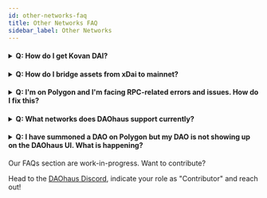 ```yaml
---
id: other-networks-faq
title: Other Networks FAQ
sidebar_label: Other Networks
---
```


<h4>
  <details>
    <summary>Q: How do I get Kovan DAI?</summary>
    <p>&nbsp;</p>
    A: You can get Kovan ETH on https://gitter.im/kovan-testnet/faucet# and
    trade it for DAI on Uniswap (Kovan).
  </details>
</h4>

<h4>
  <details>
    <summary>Q: How do I bridge assets from xDai to mainnet?</summary>
    <p>&nbsp;</p>
    A: Currently, a cross-chain minion safe is still work-in-progress. Between
    xDai and mainnet, you can use this [xDai - Mainnet
    Bridge](https://bridge.xdaichain.com/)
  </details>
</h4>

<h4>
  <details>
    <summary>
      Q: I'm on Polygon and I'm facing RPC-related errors and issues. How do I
      fix this?
    </summary>
    <p>&nbsp;</p>
    A: You can replace the default RPC with
    `https://polygon-mainnet.infura.io/v3/[MY_KEY_HERE]` to minimise these
    issues
  </details>
</h4>

<h4>
  <details>
    <summary>Q: What networks does DAOhaus support currently?</summary>
    <p>&nbsp;</p>
    A: DAOhaus is currently on ETH Mainnet, Rinkeby, Görli, xDai, Arbitrum, Optimism and MATIC/Polygon.
  </details>
</h4>

<h4>
  <details>
    <summary>
      Q: I have summoned a DAO on Polygon but my DAO is not showing up on the
      DAOhaus UI. What is happening?
    </summary>
    <p>&nbsp;</p>
    A: Once the transaction has went through, your DAO should have been
    summoned. From experience, the Polygon RPCs and Subgraphs tend to be
    congested, so you will need wait for your DAO to show up as 'Unregistered
    DAO' in your hub. From there, you can add in the metadata and set up your
    DAO.
  </details>
</h4>

Our FAQs section are work-in-progress. Want to contribute?

Head to the [DAOhaus Discord](https://discord.gg/bUd7HqMx), indicate your role as "Contributor" and reach out!
